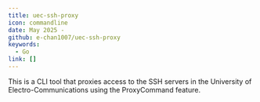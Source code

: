 ```yaml
---
title: uec-ssh-proxy
icon: commandline
date: May 2025 -
github: e-chan1007/uec-ssh-proxy
keywords:
  - Go
link: []
---
```


This is a CLI tool that proxies access to the SSH servers in the University of Electro-Communications using the ProxyCommand feature.

